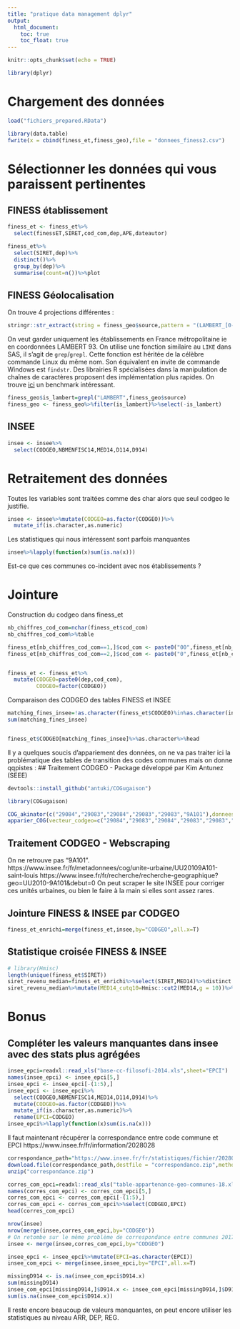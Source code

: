 ```yaml
---
title: "pratique data management dplyr"
output: 
  html_document:
    toc: true
    toc_float: true
---
```


```r
knitr::opts_chunk$set(echo = TRUE)
```

```r
library(dplyr)
```

# Chargement des données
```r
load("fichiers_prepared.RData")
```

```r
library(data.table)
fwrite(x = cbind(finess_et,finess_geo),file = "donnees_finess2.csv")
```


# Sélectionner les données qui vous paraissent pertinentes

## FINESS établissement
```r
finess_et <- finess_et%>%
  select(finessET,SIRET,cod_com,dep,APE,dateautor)
```


```r
finess_et%>%
  select(SIRET,dep)%>%
  distinct()%>%
  group_by(dep)%>%
  summarise(count=n())%>%plot
```


## FINESS Géolocalisation

On trouve 4 projections différentes : 

```r
stringr::str_extract(string = finess_geo$source,pattern = "(LAMBERT_[0-9]+)|(UTM_N[0-9]+)")%>%table
```

On veut garder uniquement les établissements en France métropolitaine ie en coordonnées LAMBERT 93.
On utilise une fonction similaire au `LIKE` dans SAS, il s'agit de `grep`/`grepl`. Cette fonction est héritée de la célèbre commande Linux du même nom. Son équivalent en invite de commande Windows est `findstr`.
Des librairies R spécialisées dans la manipulation de chaînes de caractères proposent des implémentation plus rapides. On trouve <a href="https://rpubs.com/jonclayden/regex-performance">ici</a> un benchmark intéressant.


```r
finess_geo$is_lambert=grepl("LAMBERT",finess_geo$source)
finess_geo <- finess_geo%>%filter(is_lambert)%>%select(-is_lambert)
```

## INSEE

```r
insee <- insee%>%
  select(CODGEO,NBMENFISC14,MED14,D114,D914)
```


# Retraitement des données

Toutes les variables sont traitées comme des char alors que seul codgeo le justifie.

```r
insee <- insee%>%mutate(CODGEO=as.factor(CODGEO))%>%
  mutate_if(is.character,as.numeric)
```


Les statistiques qui nous intéressent sont parfois manquantes

```r
insee%>%lapply(function(x)sum(is.na(x)))
```


Est-ce que ces communes co-incident avec nos établissements ?

# Jointure

Construction du codgeo dans finess_et
```r
nb_chiffres_cod_com=nchar(finess_et$cod_com)
nb_chiffres_cod_com%>%table

finess_et[nb_chiffres_cod_com==1,]$cod_com <- paste0("00",finess_et[nb_chiffres_cod_com==1,]$cod_com)
finess_et[nb_chiffres_cod_com==2,]$cod_com <- paste0("0",finess_et[nb_chiffres_cod_com==2,]$cod_com)


finess_et <- finess_et%>%
  mutate(CODGEO=paste0(dep,cod_com),
         CODGEO=factor(CODGEO))
```

Comparaison des CODGEO des tables FINESS et INSEE

```r

matching_fines_insee=!as.character(finess_et$CODGEO)%in%as.character(insee$CODGEO)
sum(matching_fines_insee)


finess_et$CODGEO[matching_fines_insee]%>%as.character%>%head
```

Il y a quelques soucis d'appariement des données, on ne va pas traiter ici la problématique des tables de transition des codes communes mais on donne qqpistes :
## Traitement CODGEO - Package développé par Kim Antunez (SEEE)

```r
devtools::install_github("antuki/COGugaison")
```

```r
library(COGugaison)
```

```r
COG_akinator(c("29084","29083","29084","29083","29083","9A101"),donnees_insee = T)
apparier_COG(vecteur_codgeo=c("29084","29083","29084","29083","29083","9A101"),COG=2014)$absent_de_COG
```

## Traitement CODGEO - Webscraping

On ne retrouve pas "9A101".
https://www.insee.fr/fr/metadonnees/cog/unite-urbaine/UU20109A101-saint-louis
https://www.insee.fr/fr/recherche/recherche-geographique?geo=UU2010-9A101&debut=0
On peut scraper le site INSEE pour corriger ces unités urbaines, ou bien le faire à la main si elles sont assez rares.

## Jointure FINESS & INSEE par CODGEO

```r
finess_et_enrichi=merge(finess_et,insee,by="CODGEO",all.x=T)
```

## Statistique croisée FINESS & INSEE

```r
# library(Hmisc)
length(unique(finess_et$SIRET))
siret_revenu_median=finess_et_enrichi%>%select(SIRET,MED14)%>%distinct
siret_revenu_median%>%mutate(MED14_cutq10=Hmisc::cut2(MED14,g = 10))%>%group_by(MED14_cutq10)%>%summarise(count=length(unique(SIRET)))%>%plot
```


# Bonus

## Compléter les valeurs manquantes dans insee avec des stats plus agrégées

```r
insee_epci=readxl::read_xls("base-cc-filosofi-2014.xls",sheet="EPCI")
names(insee_epci) <- insee_epci[5,]
insee_epci <- insee_epci[-(1:5),]
insee_epci <- insee_epci%>%
  select(CODGEO,NBMENFISC14,MED14,D114,D914)%>%
  mutate(CODGEO=as.factor(CODGEO))%>%
  mutate_if(is.character,as.numeric)%>%
  rename(EPCI=CODGEO)
insee_epci%>%lapply(function(x)sum(is.na(x)))

```

Il faut maintenant récupérer la correspondance entre code commune et EPCI
https://www.insee.fr/fr/information/2028028

```r
correspondance_path="https://www.insee.fr/fr/statistiques/fichier/2028028/table-appartenance-geo-communes-18.zip"
download.file(correspondance_path,destfile = "correspondance.zip",method="libcurl")
unzip("correspondance.zip")
```

```r
corres_com_epci=readxl::read_xls("table-appartenance-geo-communes-18.xls")
names(corres_com_epci) <- corres_com_epci[5,]
corres_com_epci <- corres_com_epci[-(1:5),]
corres_com_epci <- corres_com_epci%>%select(CODGEO,EPCI)
head(corres_com_epci)
```


```r
nrow(insee)
nrow(merge(insee,corres_com_epci,by="CODGEO"))
# On retombe sur le même problème de correspondance entre communes 2017 et communes 2014
insee <- merge(insee,corres_com_epci,by="CODGEO")
```

```r
insee_epci <- insee_epci%>%mutate(EPCI=as.character(EPCI))
insee_com_epci <- merge(insee,insee_epci,by="EPCI",all.x=T)

missingD914 <- is.na(insee_com_epci$D914.x)
sum(missingD914)
insee_com_epci[missingD914,]$D914.x <- insee_com_epci[missingD914,]$D914.y
sum(is.na(insee_com_epci$D914.x))
```

Il reste encore beaucoup de valeurs manquantes, on peut encore utiliser les statistiques au niveau ARR, DEP, REG.
